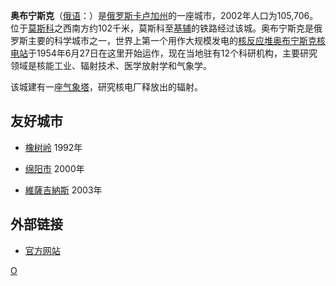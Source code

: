 '''奥布宁斯克'''（[[俄语|俄语]]：{{lang|ru|О́бнинск}}）是[[俄罗斯|俄罗斯]][[卡卢加州|卡卢加州]]的一座城市，2002年人口为105,706。位于[[莫斯科|莫斯科]]之西南方约102千米，莫斯科至[[基辅|基辅]]的铁路经过该城。奥布宁斯克是俄罗斯主要的科学城市之一，世界上第一个用作大规模发电的[[核反应堆|核反应堆]][[奥布宁斯克核电站|奥布宁斯克核电站]]于1954年6月27日在这里开始运作，现在当地驻有12个科研机构，主要研究领域是核能工业、辐射技术、医学放射学和气象学。

该城建有一座[[奥布宁斯克气象塔|气象塔]]，研究核电厂释放出的辐射。

==友好城市==
* {{USA}}[[橡树岭_(田纳西州)|橡树岭]] 1992年
* {{PRC}}[[绵阳市|绵阳市]] 2000年
* {{LTU}}[[維薩吉納斯|維薩吉納斯]] 2003年

== 外部链接 ==
*[http://www.obninsk.ru/ 官方网站] {{Wayback|url=http://www.obninsk.ru/ |date=20210301204139 }}

{{卡盧加州行政區劃}}
{{Authority control}}
{{Russia-geo-stub}}

{{DEFAULTSORT:Обнинск}}
[[Category:卡卢加州城市|О]]